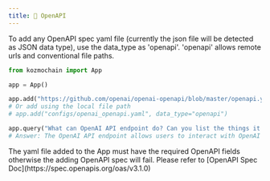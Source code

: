 ```yaml
---
title: 🙌 OpenAPI
---
```


To add any OpenAPI spec yaml file (currently the json file will be detected as JSON data type), use the data_type as 'openapi'. 'openapi' allows remote urls and conventional file paths.

```python
from kozmochain import App

app = App()

app.add("https://github.com/openai/openai-openapi/blob/master/openapi.yaml", data_type="openapi")
# Or add using the local file path
# app.add("configs/openai_openapi.yaml", data_type="openapi")

app.query("What can OpenAI API endpoint do? Can you list the things it can learn from?")
# Answer: The OpenAI API endpoint allows users to interact with OpenAI's models and perform various tasks such as generating text, answering questions, summarizing documents, translating languages, and more. The specific capabilities and tasks that the API can learn from may vary depending on the models and features provided by OpenAI. For more detailed information, it is recommended to refer to the OpenAI API documentation at https://platform.openai.com/docs/api-reference.
```

<Note>
The yaml file added to the App must have the required OpenAPI fields otherwise the adding OpenAPI spec will fail. Please refer to [OpenAPI Spec Doc](https://spec.openapis.org/oas/v3.1.0)
</Note>